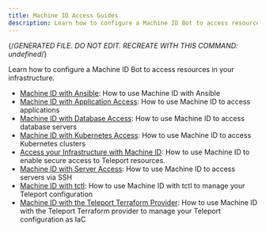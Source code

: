 ```yaml
---
title: Machine ID Access Guides
description: Learn how to configure a Machine ID Bot to access resources in your infrastructure.
---
```


{/*GENERATED FILE. DO NOT EDIT. RECREATE WITH THIS COMMAND:
undefined*/}

Learn how to configure a Machine ID Bot to access resources in your infrastructure.

- [Machine ID with Ansible](ansible.mdx): How to use Machine ID with Ansible
- [Machine ID with Application Access](applications.mdx): How to use Machine ID to access applications
- [Machine ID with Database Access](databases.mdx): How to use Machine ID to access database servers
- [Machine ID with Kubernetes Access](kubernetes.mdx): How to use Machine ID to access Kubernetes clusters
- [Access your Infrastructure with Machine ID](overview.mdx): How to use Machine ID to enable secure access to Teleport resources.
- [Machine ID with Server Access](ssh.mdx): How to use Machine ID to access servers via SSH
- [Machine ID with tctl](tctl.mdx): How to use Machine ID with tctl to manage your Teleport configuration
- [Machine ID with the Teleport Terraform Provider](terraform.mdx): How to use Machine ID with the Teleport Terraform provider to manage your Teleport configuration as IaC
